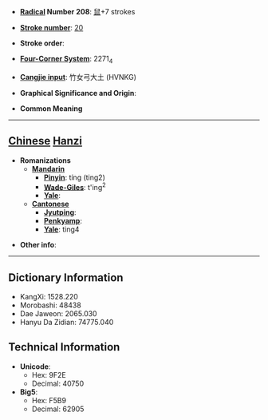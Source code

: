 * '''[[Wiktionary:Chinese radical index| Radical]] Number 208''': [[Wiktionary:Chinese radical index 鼠|鼠]]+7 strokes

* '''[[Wiktionary:Chinese total strokes index|Stroke number]]''': [[Wiktionary:Chinese total strokes index 20|20]]

* '''Stroke order''': 

* '''[[Wiktionary:Chinese four corner index|Four-Corner System]]''': 2271<sub>4</sub>

* '''[[Wiktionary:Chinese Cangjie index|Cangjie input]]''': 竹女弓大土 (HVNKG)

* '''Graphical Significance and Origin''': 

* '''Common Meaning'''

----

== [[Chinese]] [[Hanzi]] ==

* '''Romanizations'''
** '''[[Mandarin]]'''
*** '''[[Pinyin]]''': tíng (ting2)
*** '''[[Wade-Giles]]''': t'ing<sup>2</sup>
*** '''[[Yale]]''': 
** '''[[Cantonese]]'''
*** '''[[Jyutping]]''':
*** '''[[Penkyamp]]''': 
*** '''[[Yale]]''': ting4

* '''Other info''': 

----

== Dictionary Information ==

* KangXi: 1528.220
* Morobashi: 48438
* Dae Jaweon: 2065.030
* Hanyu Da Zidian: 74775.040

== Technical Information ==

* '''Unicode''':
** Hex: 9F2E
** Decimal: 40750
* '''Big5''':
** Hex: F5B9
** Decimal: 62905